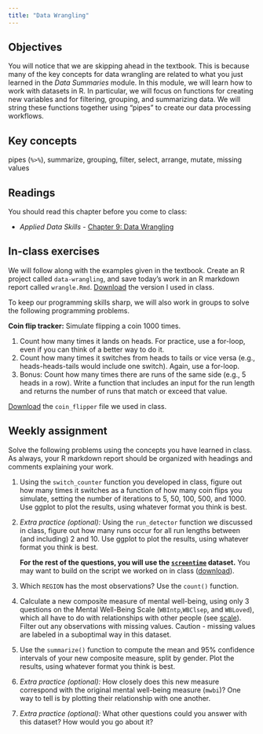 ```yaml
---
title: "Data Wrangling"
---
```


## Objectives

You will notice that we are skipping ahead in the textbook. This is because many of the key concepts for data wrangling are related to what you just learned in the *Data Summaries* module. In this module, we will learn how to work with datasets in R. In particular, we will focus on functions for creating new variables and for filtering, grouping, and summarizing data. We will string these functions together using "pipes" to create our data processing workflows.

::: {.callout-note icon="false"}
## Key concepts

pipes (`%>%`), summarize, grouping, filter, select, arrange, mutate, missing values
:::

## Readings

You should read this chapter before you come to class:

-   *Applied Data Skills -* [Chapter 9: Data Wrangling](https://ritcheym.github.io/ads-v3-abridged/09-wrangle.html)

## In-class exercises

We will follow along with the examples given in the textbook. Create an R project called `data-wrangling`, and save today's work in an R markdown report called `wrangle.Rmd`. [Download](../files/wrangle.Rmd) the version I used in class.

To keep our programming skills sharp, we will also work in groups to solve the following programming problems.

**Coin flip tracker:** Simulate flipping a coin 1000 times.

1.  Count how many times it lands on heads. For practice, use a for-loop, even if you can think of a better way to do it.
2.  Count how many times it switches from heads to tails or vice versa (e.g., heads-heads-tails would include one switch). Again, use a for-loop.
3.  Bonus: Count how many times there are runs of the same side (e.g., 5 heads in a row). Write a function that includes an input for the run length and returns the number of runs that match or exceed that value.

[Download](../files/coin-flipper.Rmd) the `coin_flipper` file we used in class.

## Weekly assignment

Solve the following problems using the concepts you have learned in class. As always, your R markdown report should be organized with headings and comments explaining your work.

1.  Using the `switch_counter` function you developed in class, figure out how many times it switches as a function of how many coin flips you simulate, setting the number of iterations to 5, 50, 100, 500, and 1000. Use ggplot to plot the results, using whatever format you think is best.

2.  *Extra practice (optional):* Using the `run_detector` function we discussed in class, figure out how many runs occur for all run lengths between (and including) 2 and 10. Use ggplot to plot the results, using whatever format you think is best.

    **For the rest of the questions, you will use the [`screentime`](../datasets/screentime.html) dataset.** You may want to build on the script we worked on in class ([download](../files/wrangle.Rmd)).

3.  Which `REGION` has the most observations? Use the `count()` function.

4.  Calculate a new composite measure of mental well-being, using only 3 questions on the Mental Well-Being Scale (`WBIntp`,`WBClsep`, and `WBLoved`), which all have to do with relationships with other people (see [scale](https://www2.uwe.ac.uk/services/Marketing/students/pdf/Wellbeing-resources/well-being-scale-wemwbs.pdf)). Filter out any observations with missing values. Caution - missing values are labeled in a suboptimal way in this dataset.

5.  Use the `summarize()` function to compute the mean and 95% confidence intervals of your new composite measure, split by gender. Plot the results, using whatever format you think is best.

6.  *Extra practice (optional):* How closely does this new measure correspond with the original mental well-being measure (`mwbi`)? One way to tell is by plotting their relationship with one another.

7.  *Extra practice (optional):* What other questions could you answer with this dataset? How would you go about it?
